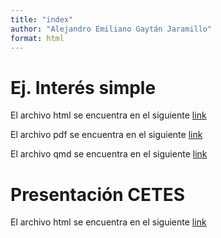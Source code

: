 ```yaml
---
title: "index"
author: "Alejandro Emiliano Gaytán Jaramillo"
format: html
---
```


# Ej. Interés simple
El archivo html se encuentra en el siguiente [link](https://alexegj.github.io/Mates-Financieras/FuncionesIS/FuncionesDeInteresSimple.html)

El archivo pdf se encuentra en el siguiente [link](https://alexegj.github.io/Mates-Financieras/FuncionesIS/FuncionesDeInteresSimple.pdf)

El archivo qmd se encuentra en el siguiente [link](https://alexegj.github.io/Mates-Financieras/FuncionesIS/FuncionesDeInteresSimple.qmd)

# Presentación CETES
El archivo html se encuentra en el siguiente [link](https://alexegj.github.io/Mates-Financieras/Presentacion/ExpoCETES.html)